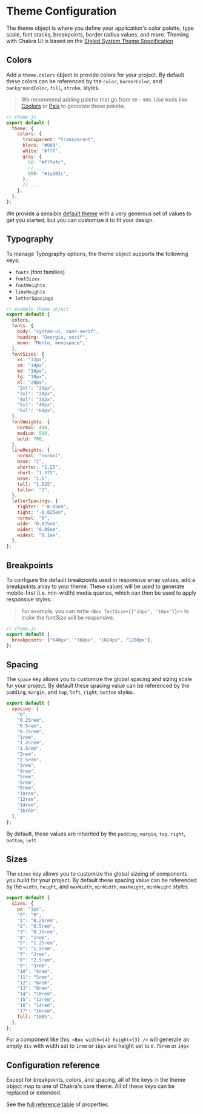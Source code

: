 # Theme Configuration

The theme object is where you define your application's color palette, type
scale, font stacks, breakpoints, border radius values, and more. Theming with
Chakra UI is based on the
[Styled System Theme Specification](https://system-ui.com/theme/)

## Colors

Add a `theme.colors` object to provide colors for your project. By default these
colors can be referenced by the `color`, `borderColor`, and `backgroundColor`,
`fill`, `stroke`, styles.

> We recommend adding palette that go from `50` - `900`. Use tools like
> [Coolors](https://coolors.co/app) or [Palx](https://palx.jxnblk.com) to
> generate these palette.

```js
// theme.js
export default {
  theme: {
    colors: {
      transparent: "transparent",
      black: "#000",
      white: "#fff",
      gray: {
        50: "#f7fafc",
        // ...
        900: "#1a202c",
      },
      // ...
    },
  },
};
```

We provide a sensible
[default theme](https://github.com/segunadebayo/chakra/theme.js/) with a very
generous set of values to get you started, but you can customize it to fit your
design.

## Typography

To manage Typography options, the theme object supports the following keys:

- `fonts` (font families)
- `fontSizes`
- `fontWeights`
- `lineHeights`
- `letterSpacings`

```js
// example theme object
export default {
  colors,
  fonts: {
    body: "system-ui, sans-serif",
    heading: "Georgia, serif",
    mono: "Menlo, monospace",
  },
  fontSizes: {
    xs: "12px",
    sm: "14px",
    md: "16px",
    lg: "18px",
    xl: "20px",
    "2xl": "24px",
    "3xl": "28px",
    "4xl": "36px",
    "5xl": "48px",
    "6xl": "64px",
  },
  fontWeights: {
    normal: 400,
    medium: 500,
    bold: 700,
  },
  lineHeights: {
    normal: "normal",
    base: "1",
    shorter: "1.25",
    short: "1.375",
    base: "1.5",
    tall: "1.625",
    taller: "2",
  },
  letterSpacings: {
    tighter: "-0.05em",
    tight: "-0.025em",
    normal: "0",
    wide: "0.025em",
    wider: "0.05em",
    widest: "0.1em",
  },
};
```

## Breakpoints

To configure the default breakpoints used in responsive array values, add a
breakpoints array to your theme. These values will be used to generate
mobile-first (i.e. min-width) media queries, which can then be used to apply
responsive styles.

> For example, you can write `<Box fontSize={["14px", "16px"]}/>` to make the
> fontSize will be responsive.

```js
// theme.js
export default {
  breakpoints: ["640px", "768px", "1024px", "1280px"],
};
```

## Spacing

The `space` key allows you to customize the global spacing and sizing scale for
your project. By default these spacing value can be referenced by the `padding`,
`margin`, and `top`, `left`, `right`, `bottom` styles.

```js
export default {
  spacing: [
    "0",
    "0.25rem",
    "0.5rem",
    "0.75rem",
    "1rem",
    "1.25rem",
    "1.5rem",
    "2rem",
    "2.5rem",
    "3rem",
    "4rem",
    "5rem",
    "6rem",
    "8rem",
    "10rem",
    "12rem",
    "14rem",
    "16rem",
  ],
};
```

By default, these values are inherited by the `padding`, `margin`, `top`,
`right`, `bottom`, `left`

## Sizes

The `sizes` key allows you to customize the global sizeing of components you
build for your project. By default these spacing value can be referenced by the
`width`, `height`, and `maxWidth`, `minWidth`, `maxHeight`, `minHeight` styles.

```js
export default {
  sizes: {
    px: "1px",
    "0": "0",
    "1": "0.25rem",
    "2": "0.5rem",
    "3": "0.75rem",
    "4": "1rem",
    "5": "1.25rem",
    "6": "1.5rem",
    "7": "2rem",
    "8": "2.5rem",
    "9": "3rem",
    "10": "4rem",
    "11": "5rem",
    "12": "6rem",
    "13": "8rem",
    "14": "10rem",
    "15": "12rem",
    "16": "14rem",
    "17": "16rem",
    full: "100%",
  },
};
```

For a component like this: `<Box width={4} height={3} />` will generate an empty
`div` with width set to `1rem` or `16px` and height set to `0.75rem` or `14px`

## Configuration reference

Except for breakpoints, colors, and spacing, all of the keys in the theme object
map to one of Chakra's core theme. All of these keys can be replaced or
extended.

See the <a href="https://styled-system.com/table" target="_blank">full reference
table</a> of properties.
